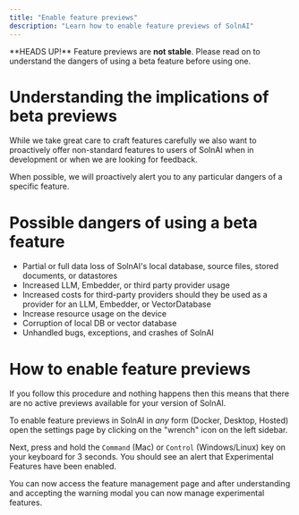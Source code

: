 ```yaml
---
title: "Enable feature previews"
description: "Learn how to enable feature previews of SolnAI"
---
```



<Callout type="error" emoji="️‼️">
  **HEADS UP!** Feature previews are <b>not stable</b>. Please read on to
  understand the dangers of using a beta feature before using one.
</Callout>

# Understanding the implications of beta previews

While we take great care to craft features carefully we also want to proactively offer non-standard features to users of SolnAI when in development or when we are looking for feedback.

When possible, we will proactively alert you to any particular dangers of a specific feature.

# Possible dangers of using a beta feature

- Partial or full data loss of SolnAI's local database, source files, stored documents, or datastores
- Increased LLM, Embedder, or third party provider usage
- Increased costs for third-party providers should they be used as a provider for an LLM, Embedder, or VectorDatabase
- Increase resource usage on the device
- Corruption of local DB or vector database
- Unhandled bugs, exceptions, and crashes of SolnAI

# How to enable feature previews

<Callout>
  If you follow this procedure and nothing happens then this means that there
  are no active previews available for your version of SolnAI.
</Callout>

To enable feature previews in SolnAI in _any_ form (Docker, Desktop, Hosted) open the settings page by clicking on the "wrench" icon on the left sidebar.

Next, press and hold the `Command` (Mac) or `Control` (Windows/Linux) key on your keyboard for 3 seconds. You should see an alert that Experimental Features have been enabled.

You can now access the feature management page and after understanding and accepting the warning modal you can now manage experimental features.
